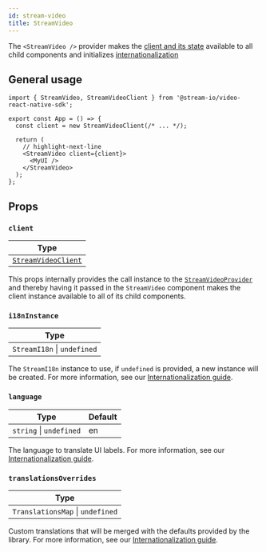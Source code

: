 ```yaml
---
id: stream-video
title: StreamVideo
---
```


The `<StreamVideo />` provider makes the [client and its state](../../../core/call-and-participant-state) available to all child components and initializes [internationalization](../../../advanced/i18n/)

## General usage

```tsx
import { StreamVideo, StreamVideoClient } from '@stream-io/video-react-native-sdk';

export const App = () => {
  const client = new StreamVideoClient(/* ... */);

  return (
    // highlight-next-line
    <StreamVideo client={client}>
      <MyUI />
    </StreamVideo>
  );
};
```

## Props

### `client`

| Type                                                                                                                       |
|----------------------------------------------------------------------------------------------------------------------------|
| [`StreamVideoClient`](https://github.com/GetStream/stream-video-js/blob/main/packages/client/src/StreamVideoClient.ts#L36) |

This props internally provides the call instance to the [`StreamVideoProvider`](https://github.com/GetStream/stream-video-js/blob/main/packages/react-bindings/src/contexts/StreamVideoContext.tsx#L26) and thereby having it passed in the `StreamVideo` component makes the client instance available to all of its child components.

### `i18nInstance`

| Type                        |
| --------------------------- |
| `StreamI18n` \| `undefined` |

The `StreamI18n` instance to use, if `undefined` is provided, a new instance will be created. For more information, see our [Internationalization guide](../../../advanced/i18n/).

### `language`

| Type                    | Default |
| ----------------------- | ------- |
| `string` \| `undefined` | en      |

The language to translate UI labels. For more information, see our [Internationalization guide](../../../advanced/i18n/).

### `translationsOverrides`

| Type                             |
| -------------------------------- |
| `TranslationsMap` \| `undefined` |

Custom translations that will be merged with the defaults provided by the library. For more information, see our [Internationalization guide](../../../advanced/i18n/).
